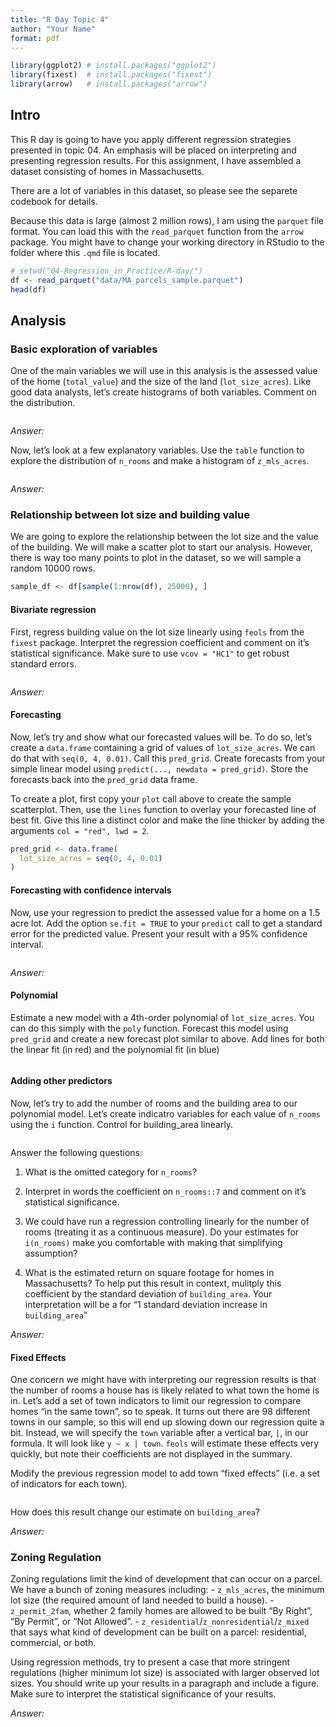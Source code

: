```yaml
---
title: "R Day Topic 4"
author: "Your Name"
format: pdf
---
```

```r
library(ggplot2) # install.packages("ggplot2")
library(fixest)  # install.packages("fixest")
library(arrow)   # install.packages("arrow")
```

## Intro

This R day is going to have you apply different regression strategies presented in topic 04. 
An emphasis will be placed on interpreting and presenting regression results. 
For this assignment, I have assembled a dataset consisting of homes in Massachusetts. 

There are a lot of variables in this dataset, so please see the separete codebook for details.

Because this data is large (almost 2 million rows), I am using the `parquet` file format. 
You can load this with the `read_parquet` function from the `arrow` package. 
You might have to change your working directory in RStudio to the folder where this `.qmd` file is located.

```r
# setwd("04-Regression_in_Practice/R-day/")
df <- read_parquet("data/MA_parcels_sample.parquet")
head(df)
```

## Analysis 
### Basic exploration of variables

One of the main variables we will use in this analysis is the assessed value of the home (`total_value`) and the size of the land (`lot_size_acres`).
Like good data analysts, let's create histograms of both variables. 
Comment on the distribution. 

```r

```

*Answer:*



Now, let's look at a few explanatory variables. 
Use the `table` function to explore the distribution of `n_rooms` and make a histogram of `z_mls_acres`. 

```r

```

*Answer:*


### Relationship between lot size and building value

We are going to explore the relationship between the lot size and the value of the building. 
We will make a scatter plot to start our analysis.
However, there is way too many points to plot in the dataset, so we will sample a random 10000 rows.

```r
sample_df <- df[sample(1:nrow(df), 25000), ]

```

#### Bivariate regression

First, regress building value on the lot size linearly using `feols` from the `fixest` package. 
Interpret the regression coefficient and comment on it's statistical significance.
Make sure to use `vcov = "HC1"` to get robust standard errors.

```r

```

*Answer:*




#### Forecasting

Now, let's try and show what our forecasted values will be. 
To do so, let's create a `data.frame` containing a grid of values of `lot_size_acres`. 
We can do that with `seq(0, 4, 0.01)`.
Call this `pred_grid`.
Create forecasts from your simple linear model using `predict(..., newdata = pred_grid)`.
Store the forecasts back into the `pred_grid` data frame.

To create a plot, first copy your `plot` call above to create the sample scatterplot.
Then, use the `lines` function to overlay your forecasted line of best fit. 
Give this line a distinct color and make the line thicker by adding the arguments `col = "red", lwd = 2`.

```r
pred_grid <- data.frame(
  lot_size_acres = seq(0, 4, 0.01)
)

```


#### Forecasting with confidence intervals

Now, use your regression to predict the assessed value for a home on a 1.5 acre lot. 
Add the option `se.fit = TRUE` to your `predict` call to get a standard error for the predicted value. 
Present your result with a 95\% confidence interval.

```r

```

*Answer:* 


#### Polynomial

Estimate a new model with a 4th-order polynomial of `lot_size_acres`. 
You can do this simply with the `poly` function.
Forecast this model using `pred_grid` and create a new forecast plot similar to above. 
Add lines for both the linear fit (in red) and the polynomial fit (in blue)

```r

```

#### Adding other predictors

Now, let's try to add the number of rooms and the building area to our polynomial model.
Let's create indicatro variables for each value of `n_rooms` using the `i` function.
Control for building_area linearly.

```r

```

Answer the following questions:

1. What is the omitted category for `n_rooms`? 

2. Interpret in words the coefficient on `n_rooms::7` and comment on it's statistical significance.

3. We could have run a regression controlling linearly for the number of rooms (treating it as a continuous measure). Do your estimates for `i(n_rooms)` make you comfortable with making that simplifying assumption?

4. What is the estimated return on square footage for homes in Massachusetts? To help put this result in context, mulitply this coefficient by  the standard deviation of `building_area`. Your interpretation will be a for "1 standard deviation increase in `building_area`"  

*Answer:*





#### Fixed Effects

One concern we might have with interpreting our regression results is that the number of rooms a house has is likely related to what town the home is in. 
Let's add a set of town indicators to limit our regression to compare homes "in the same town", so to speak.
It turns out there are 98 different towns in our sample, so this will end up slowing down our regression quite a bit. 
Instead, we will specify the `town` variable after a vertical bar, `|`, in our formula. 
It will look like `y ~ x | town`. 
`feols` will estimate these effects very quickly, but note their coefficients are not displayed in the summary. 

Modify the previous regression model to add town "fixed effects" (i.e. a set of indicators for each town).

```r

```

How does this result change our estimate on `building_area`?

*Answer:*




### Zoning Regulation

Zoning regulations limit the kind of development that can occur on a parcel.
We have a bunch of zoning measures including:
- `z_mls_acres`, the minimum lot size (the required amount of land needed to build a house).
- `z_permit_2fam`, whether 2 family homes are allowed to be built "By Right", "By Permit", or "Not Allowed".
- `z_residential`/`z_nonresidential`/`z_mixed` that says what kind of development can be built on a parcel: residential, commercial, or both. 

Using regression methods, try to present a case that more stringent regulations (higher minimum lot size) is associated with larger observed lot sizes. 
You should write up your results in a paragraph and include a figure. 
Make sure to interpret the statistical significance of your results.

*Answer:* 


